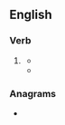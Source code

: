 ==English==

===Verb===
{{en-verb}}

# {{lb|en|British spelling}} {{alt form|en|prioritize}}
#* {{quote-journal|en|year=2019|month=October|author=Dan Harvey|title=Crossrail Update: Whitechapel barrels on|journal=Modern Railways|text=Work is being '''prioritised''' on the upper concourse at Whitechapel to allow the station's Whitechapel Road entrance to reopen in spring of next year, replacing the temporary entrance in providing access to the Underground and Overground lines.}}
#* {{quote-journal|en|date=2022 January 12|author=Nigel Harris|title=Comment: Unhappy start to 2022|journal=RAIL|issue=948|page=3|text=The principle of '''prioritising''' longer-distance trains by cutting services to wayside stations (often leading directly to their closure) is not new.}}

===Anagrams===
* {{anagrams|en|a=eiiioprrst|priorities}}